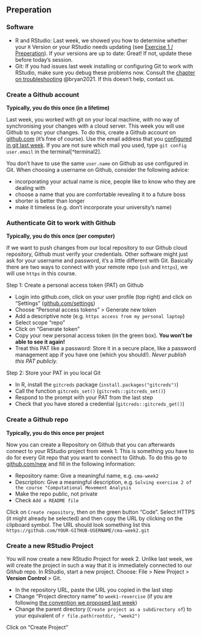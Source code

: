 ## Preperation


### Software

- R and RStudio: Last week, we showed you how to determine whether your `R` Version or your RStudio needs updating (see [Exercise 1 / Preperation](#w1-preperation)). If your versions are up to date: Great! If not, update these before today's session.
- Git:  If you had issues last week installing or configuring Git to work with RStudio, make sure you debug these problems now. Consult the [chapter on troubleshooting](https://happygitwithr.com/troubleshooting.html) @bryan2021. If this doesn't help, contact us. 



### Create a Github account

**Typically, you do this once (in a lifetime)**

Last week, you worked with git on your local machine, with no way of synchronising your changes with a cloud server. This week you will use Github to sync your changes. To do this, create a Github account on [github.com](https://github.com/) (it's free of course). Use the email address that you [configured in git last week](#introduce-yourself-git). If you are not sure which mail you used, type `git config user.email` in the terminal[^terminal2]. 

You don't have to use the same `user.name` on Github as use configured in Git. When choosing a username on Github, consider the following advice: 

- incorporating your actual name is nice, people like to know who they are dealing with
- choose a name that you are comfortable revealing it to a future boss
- shorter is better than longer
- make it timeless (e.g. don't incorporate your university's name)



### Authenticate Git to work with Github

**Typically, you do this once (per computer)**

If we want to push changes from our local repository to our Github cloud repository, Github must verify your credentials. Other software might just ask for your username and password, it's a little different with Git. Basically there are two ways to connect with your remote repo (`ssh` and `https`), we will use `https` in this course. 


Step 1: Create a personal access token (PAT) on Github

- Login into github.com, click on your user profile (top right) and click on "Settings" ([github.com/settings](https://github.com/settings))
- Choose "Personal access tokens" > Generate new token
- Add a descriptive note (e.g. `https access from my personal laptop`)
- Select scope "repo"
- Click on "Generate token"
- Copy your new personal access token (in the green box). **You won’t be able to see it again!** 
- Treat this PAT like a password: Store it in a secure place, like a password management app if you have one (which you should!). *Never publish this PAT publicly*.


Step 2: Store your PAT in you local Git

- In R, install the `gitcreds` package (`install.packages("gitcreds")`)
- Call the function `gitcreds_set()` (`gitcreds::gitcreds_set()`)
- Respond to the prompt with your PAT from the last step
- Check that you have stored a credential (`gitcreds::gitcreds_get()`)
  
  
### Create a Git**hub** repo

**Typically, you do this once per project**

Now you can create a Repository on Github that you can afterwards connect to your RStudio project from week 1. This is something you have to do for every Git repo that you want to connect to Github. To do this go to [github.com/new](https://github.com/new) and fill in the following information:

- Repository name: Give a meaningful name, e.g.  `cma-week2`
- Description: Give a meaningful description, e.g. `Solving exercise 2 of the course "Computational Movement Analysis`
- Make the repo public, not private
- Check `Add a README file`
<!-- - Make sure that `Add a README file`, `Add .gitignore ` and `Choose a license` are all *un*checked -->

Click on `Create repository`, then on the green button "Code". Select HTTPS (it might already be selected) and then copy the URL by clicking on the clipboard symbol. The URL should look something list this `https://github.com/YOUR-GITHUB-USERNAME/cma-week2.git`


### Create a new RStudio Project{#w2-project}

You will now create a new RStudio Project for week 2. Unlike last week, we will create the project in such a way that it is immediately connected to our Git*hub* repo. In RStudio, start a new project. Choose: File > New Project > **Version Control** > Git. 

- In the repository URL, paste the URL you copied in the last step
- Change "Project directory name" to `week1-rexercise` (if you are following [the convention we proposed last week](#folder-structure))
- Change the parent directory (`Create project as a subdirectory of`) to your equivalent of ``r file.path(rootdir, "week2")``

Click on "Create Project"

<!-- ### Connect your local repo with the remote repository -->

<!-- **Typically, you do this once per project** -->

<!-- In RStudio, open the RStudio project from week 1. Open the terminal[^terminal2] and follow the instructions described in *…or push an existing repository from the command line* in the website you were just forwarded to on Github (under https://github.com/YOUR-GITHUB-USERNAME/cma-week1). These instructions should look something like this: -->


<!-- [^terminal2]: There is a terminal built into RStudio which you can use for this. By default, it is situated in the bottom left corner in the tab named "Terminal" -->


<!-- ``` -->
<!-- git remote add origin https://github.com/YOUR-GITHUB-USERNAME/cma-week2.git -->
<!-- git branch -M main -->
<!-- git push -u origin main -->
<!-- ``` -->

<!-- Type these commands line by line into your terminal. If you want to copy and paste the commands rather than type them: Note that ctrl + V for "pasting" won't work via the keyboard shortcut, you will have to paste by right clicking into the terminal and choosing "paste". Now refresh your repo on Github (https://github.com/YOUR-GITHUB-USERNAME/cma-week1): You should now see the files from week 1 on GitHub. Didn't work? Contact us! -->





